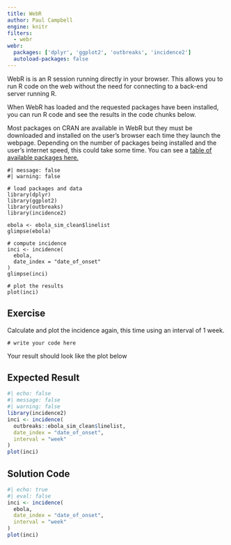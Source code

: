 ```yaml
---
title: WebR
author: Paul Campbell
engine: knitr
filters:
  - webr
webr:
  packages: ['dplyr', 'ggplot2', 'outbreaks', 'incidence2']
  autoload-packages: false
---
```


WebR is is an R session running directly in your browser. This allows you to run R code on the web without the need for connecting to a back-end server running R. 

When WebR has loaded and the requested packages have been installed, you can run R code and see the results in the code chunks below.

Most packages on CRAN are available in WebR but they must be downloaded and installed on the user's browser each time they launch the webpage. Depending on the number of packages being installed and the user's internet speed, this could take some time. You can see a [table of available packages here.](https://repo.r-wasm.org/){.external target="_blank"}

```webr-r
#| message: false
#| warning: false

# load packages and data
library(dplyr)
library(ggplot2)
library(outbreaks)
library(incidence2)

ebola <- ebola_sim_clean$linelist
glimpse(ebola)
```

```webr-r
# compute incidence
inci <- incidence(
  ebola, 
  date_index = "date_of_onset"
)
glimpse(inci)
```

```webr-r
# plot the results
plot(inci)
```

::: {.callout-note}
## Exercise

Calculate and plot the incidence again, this time using an interval of 1 week.

```webr-r
# write your code here
```

Your result should look like the plot below
:::

::: {.callout-tip collapse="true"}
## Expected Result

```r
#| echo: false
#| message: false
#| warning: false
library(incidence2)
inci <- incidence(
  outbreaks::ebola_sim_clean$linelist, 
  date_index = "date_of_onset",
  interval = "week"
)
plot(inci)
```
:::

::: {.callout-tip collapse="true"}
## Solution Code

```r
#| echo: true
#| eval: false
inci <- incidence(
  ebola, 
  date_index = "date_of_onset",
  interval = "week"
)
plot(inci)
```
:::
